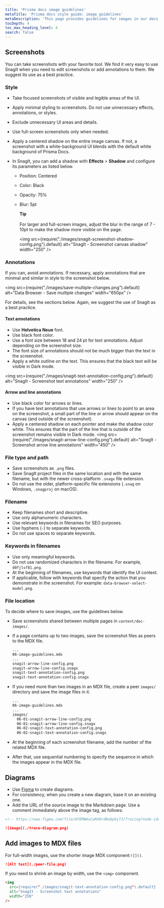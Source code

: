 ```yaml
---
title: 'Prisma docs image guidelines'
metaTitle: 'Prisma docs style guide: image guidelines'
metaDescription: 'This page provides guidelines for images in our docs.'
tocDepth: 4
toc_max_heading_level: 4
search: false
---
```


## Screenshots

You can take screenshots with your favorite tool. We find it very easy to use SnagIt when you need to edit screenshots or add annotations to them. We suggest its use as a best practice.

### Style

- Take focused screenshots of visible and legible areas of the UI.
- Apply minimal styling to screenshots. Do not use unnecessary effects, annotations, or styles.
- Exclude unnecessary UI areas and details.
- Use full-screen screenshots only when needed.
- Apply a centered shadow on the entire image canvas. If not, a screenshot with a white-background UI blends with the default white background of Prisma Docs.
- In SnagIt, you can add a shadow with **Effects** > **Shadow** and configure its parameters as listed below.

  - Position: Centered
  - Color: Black
  - Opacity: 75%
  - Blur: 5pt

    <Admonition>

    **Tip**<br /><br />
    For larger and full-screen images, adjust the blur in the range of 7 - 10pt to make the shadow more visible on the page.

    </Admonition>

    <img
      src={require("./images/snagit-screenshot-shadow-config.png").default}
      alt="SnagIt - Screenshot canvas shadow"
      width="250"
    />

### Annotations

If you can, avoid annotations. If necessary, apply annotations that are minimal and similar in style to the screenshot below.

<img
  src={require("./images/save-multiple-changes.png").default}
  alt="Data Browser - Save multiple changes"
  width="650px"
/>

For details, see the sections below. Again, we suggest the use of SnagIt as a best practice.

#### Text annotations

- Use **Helvetica Neue** font.
- Use black font color.
- Use a font size between 18 and 24 pt for text annotations. Adjust depending on the screenshot size.
- The font size of annotations should not be much bigger than the text in the screenshot.
- Apply a white outline on the text. This ensures that the black text will be visible in Dark mode.

<img
  src={require("./images/snagit-text-annotation-config.png").default}
  alt="SnagIt - Screenshot text annotations"
  width="250"
/>

#### Arrow and line annotations

- Use black color for arrows or lines.
- If you have text annotations that use arrows or lines to point to an area on the screenshot, a small part of the line or arrow should appear on the canvas (and outside of the screenshot).
- Apply a centered shadow on each pointer and make the shadow color white. This ensures that the part of the line that is outside of the screenshot remains visible in Dark mode.
  <img
    src={require("./images/snagit-arrow-line-config.png").default}
    alt="SnagIt - Screenshot arrow line annotations"
    width="450"
  />

### File type and path

- Save screenshots as `.png` files.
- Save SnagIt project files in the same location and with the same filename, but with the newer cross-platform `.snagx` file extension.
- Do not use the older, platform-specific file extensions (`.snag` on Windows, `.snagproj` on macOS).

### Filename

- Keep filenames short and descriptive.
- Use only alphanumeric characters.
- Use relevant keywords in filenames for SEO purposes.
- Use hyphens (`-`) to separate keywords.
- Do not use spaces to separate keywords.

### Keywords in filenames

- Use only meaningful keywords.
- Do not use randomized characters in the filename. For example, `d0fjlsf81.png`.
- At the beginning of filenames, use keywords that identify the UI context.
- If applicable, follow with keywords that specify the action that you demonstrate in the screenshot. For example: `data-browser-select-model.png`.

### File location

To decide where to save images, use the guidelines below.

- Save screenshots shared between multiple pages in `content/doc-images/`.
- If a page contains up to two images, save the screenshot files as peers to the MDX file.

  ```bash
  ...
  06-image-guidelines.mdx
  ...
  snagit-arrow-line-config.png
  snagit-arrow-line-config.snagx
  snagit-text-annotation-config.png
  snagit-text-annotation-config.snagx
  ```

- If you need more than two images in an MDX file, create a peer `images/` directory and save the image files in it.

  ```bash
  ...
  06-image-guidelines.mdx
  ...
  images/
    06-01-snagit-arrow-line-config.png
    06-01-snagit-arrow-line-config.snagx
    06-02-snagit-text-annotation-config.png
    06-02-snagit-text-annotation-config.snagx
  ```

- At the beginning of each screenshot filename, add the number of the related MDX file.
- After that, use sequential numbering to specify the sequence in which the images appear in the MDX file.

## Diagrams

- Use [Figma](https://www.figma.com) to create diagrams.
- For consistency, when you create a new diagram, base it on an existing one.
- Add the URL of the source image to the Markdown page. Use a comment immediately above the image tag, as follows:

```md
<!-- https://www.figma.com/file/H7EMWAuCaRVHrdNoQpky7J/Tracing?node-id=2%3A37 -->

![image](./trace-diagram.png)
```

## Add images to MDX files

For full-width images, use the shorter image MDX component:`![]()`.

```markdown
![Alt text](./peer-file.png)
```

If you need to shrink an image by width, use the `<img>` component.

```html
<img
  src={require("./images/snagit-text-annotation-config.png").default}
  alt="SnagIt - Screenshot text annotations"
  width="250"
/>
```
